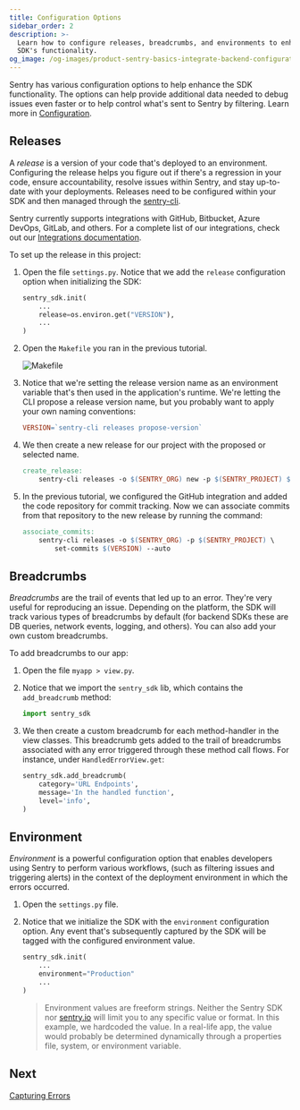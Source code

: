 ```yaml
---
title: Configuration Options
sidebar_order: 2
description: >-
  Learn how to configure releases, breadcrumbs, and environments to enhance the
  SDK's functionality.
og_image: /og-images/product-sentry-basics-integrate-backend-configuration-options.png
---
```


Sentry has various configuration options to help enhance the SDK functionality. The options can help provide additional data needed to debug issues even faster or to help control what's sent to Sentry by filtering. Learn more in [Configuration](/platforms/python/configuration/).

## Releases

A _release_ is a version of your code that's deployed to an environment. Configuring the release helps you figure out if there's a regression in your code, ensure accountability, resolve issues within Sentry, and stay up-to-date with your deployments. Releases need to be configured within your SDK and then managed through the [sentry-cli](/cli/).

Sentry currently supports integrations with GitHub, Bitbucket, Azure DevOps, GitLab, and others. For a complete list of our integrations, check out our [Integrations documentation](/organization/integrations/).

To set up the release in this project:

1. Open the file `settings.py`. Notice that we add the `release` configuration option when initializing the SDK:

   ```python {filename: myproject/settings.py}
   sentry_sdk.init(
       ...
       release=os.environ.get("VERSION"),
       ...
   )
   ```

2. Open the `Makefile` you ran in the previous tutorial.

   ![Makefile](./img/makefile.png)

3. Notice that we're setting the release version name as an environment variable that's then used in the application's runtime. We're letting the CLI propose a release version name, but you probably want to apply your own naming conventions:

   ```Makefile {filename: Makefile}
   VERSION=`sentry-cli releases propose-version`
   ```

4. We then create a new release for our project with the proposed or selected name.

   ```Makefile {filename: Makefile}
   create_release:
       sentry-cli releases -o $(SENTRY_ORG) new -p $(SENTRY_PROJECT) $(VERSION)
   ```

5. In the previous tutorial, we configured the GitHub integration and added the code repository for commit tracking. Now we can associate commits from that repository to the new release by running the command:

   ```Makefile {filename: Makefile}
   associate_commits:
       sentry-cli releases -o $(SENTRY_ORG) -p $(SENTRY_PROJECT) \
           set-commits $(VERSION) --auto
   ```

## Breadcrumbs

_Breadcrumbs_ are the trail of events that led up to an error. They're very useful for reproducing an issue. Depending on the platform, the SDK will track various types of breadcrumbs by default (for backend SDKs these are DB queries, network events, logging, and others). You can also add your own custom breadcrumbs.

To add breadcrumbs to our app:

1. Open the file `myapp > view.py`.

2. Notice that we import the `sentry_sdk` lib, which contains the `add_breadcrumb` method:

   ```python {filename: myapp/views.py}
   import sentry_sdk
   ```

3. We then create a custom breadcrumb for each method-handler in the view classes. This breadcrumb gets added to the trail of breadcrumbs associated with any error triggered through these method call flows. For instance, under `HandledErrorView.get`:

   ```python {filename: myapp/views.py}
   sentry_sdk.add_breadcrumb(
       category='URL Endpoints',
       message='In the handled function',
       level='info',
   )
   ```

## Environment

_Environment_ is a powerful configuration option that enables developers using Sentry to perform various workflows, (such as filtering issues and triggering alerts) in the context of the deployment environment in which the errors occurred.

1. Open the `settings.py` file.

2. Notice that we initialize the SDK with the `environment` configuration option. Any event that's subsequently captured by the SDK will be tagged with the configured environment value.

   ```python {filename: myproject/settings.py}
   sentry_sdk.init(
       ...
       environment="Production"
       ...
   )
   ```

   > Environment values are freeform strings. Neither the Sentry SDK nor [sentry.io](https://sentry.io) will limit you to any specific value or format. In this example, we hardcoded the value. In a real-life app, the value would probably be determined dynamically through a properties file, system, or environment variable.

## Next

[Capturing Errors](/guides/integrate-backend/capturing-errors/)
